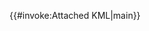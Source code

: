 <includeonly>{{#invoke:Attached KML|main}}</includeonly><noinclude>{{Attached KML|demo=yes}}
{{documentation}}
</noinclude>